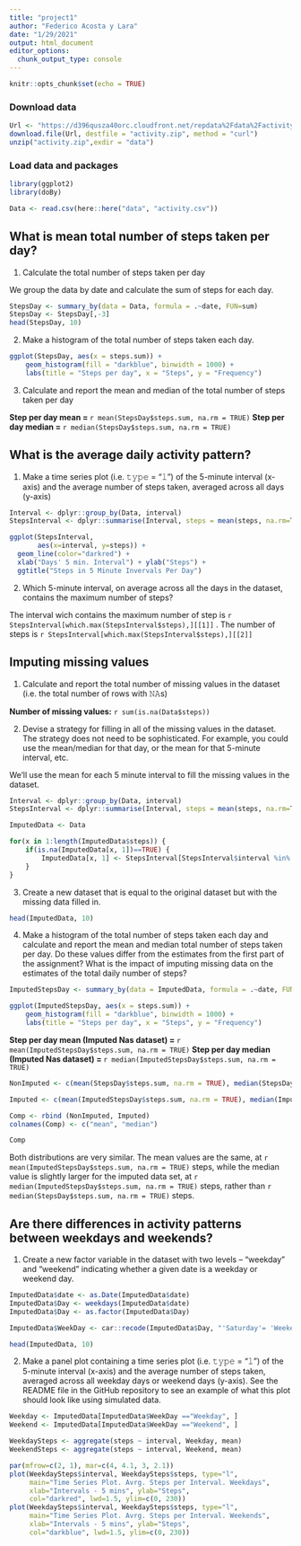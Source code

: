```yaml
---
title: "project1"
author: "Federico Acosta y Lara"
date: "1/29/2021"
output: html_document
editor_options: 
  chunk_output_type: console
---
```


```r
knitr::opts_chunk$set(echo = TRUE)
```

### Download data
```r
Url <- "https://d396qusza40orc.cloudfront.net/repdata%2Fdata%2Factivity.zip"
download.file(Url, destfile = "activity.zip", method = "curl")
unzip("activity.zip",exdir = "data")

```


### Load data and packages
```r
library(ggplot2)
library(doBy)

Data <- read.csv(here::here("data", "activity.csv"))

```


## What is mean total number of steps taken per day?

1. Calculate the total number of steps taken per day

We group the data by date and calculate the sum of steps for each day.
```r

StepsDay <- summary_by(data = Data, formula = .~date, FUN=sum)
StepsDay <- StepsDay[,-3]
head(StepsDay, 10)
```

2. Make a histogram of the total number of steps taken each day. 

```r
ggplot(StepsDay, aes(x = steps.sum)) +
    geom_histogram(fill = "darkblue", binwidth = 1000) +
    labs(title = "Steps per day", x = "Steps", y = "Frequency")
```

3. Calculate and report the mean and median of the total number of steps taken per day

**Step per day mean = ** `r mean(StepsDay$steps.sum, na.rm = TRUE)`
**Step per day median = ** `r median(StepsDay$steps.sum, na.rm = TRUE)`


## What is the average daily activity pattern?

1. Make a time series plot (i.e. 𝚝𝚢𝚙𝚎 = "𝚕") of the 5-minute interval (x-axis) and the average number of steps taken, averaged across all days (y-axis)

```r

Interval <- dplyr::group_by(Data, interval)
StepsInterval <- dplyr::summarise(Interval, steps = mean(steps, na.rm=T))

ggplot(StepsInterval, 
       aes(x=interval, y=steps)) +
  geom_line(color="darkred") +
  xlab("Days' 5 min. Interval") + ylab("Steps") +
  ggtitle("Steps in 5 Minute Invervals Per Day")
```

2. Which 5-minute interval, on average across all the days in the dataset, contains the maximum number of steps?

The interval wich contains the maximum number of step is `r StepsInterval[which.max(StepsInterval$steps),][[1]]` . The number of steps is `r StepsInterval[which.max(StepsInterval$steps),][[2]]`


## Imputing missing values

1. Calculate and report the total number of missing values in the dataset (i.e. the total number of rows with 𝙽𝙰s)

**Number of missing values:** `r sum(is.na(Data$steps))`


2. Devise a strategy for filling in all of the missing values in the dataset. The strategy does not need to be sophisticated. For example, you could use the mean/median for that day, or the mean for that 5-minute interval, etc.

We'll use the mean for each 5 minute interval to fill the missing values in the dataset.

```r

Interval <- dplyr::group_by(Data, interval)
StepsInterval <- dplyr::summarise(Interval, steps = mean(steps, na.rm=T))

ImputedData <- Data

for(x in 1:length(ImputedData$steps)) {
    if(is.na(ImputedData[x, 1])==TRUE) {
        ImputedData[x, 1] <- StepsInterval[StepsInterval$interval %in% ImputedData[x, 3], 2]
    }
}

```


3. Create a new dataset that is equal to the original dataset but with the missing data filled in.

```r
head(ImputedData, 10)
```


4. Make a histogram of the total number of steps taken each day and calculate and report the mean and median total number of steps taken per day. Do these values differ from the estimates from the first part of the assignment? What is the impact of imputing missing data on the estimates of the total daily number of steps?


```r
ImputedStepsDay <- summary_by(data = ImputedData, formula = .~date, FUN=sum)

ggplot(ImputedStepsDay, aes(x = steps.sum)) +
    geom_histogram(fill = "darkblue", binwidth = 1000) +
    labs(title = "Steps per day", x = "Steps", y = "Frequency")


```


**Step per day mean (Imputed Nas dataset) = ** `r mean(ImputedStepsDay$steps.sum, na.rm = TRUE)`
**Step per day median  (Imputed Nas dataset) = ** `r median(ImputedStepsDay$steps.sum, na.rm = TRUE)`


```r
NonImputed <- c(mean(StepsDay$steps.sum, na.rm = TRUE), median(StepsDay$steps.sum, na.rm = TRUE))

Imputed <- c(mean(ImputedStepsDay$steps.sum, na.rm = TRUE), median(ImputedStepsDay$steps.sum, na.rm = TRUE))

Comp <- rbind (NonImputed, Imputed)
colnames(Comp) <- c("mean", "median")

Comp
```

Both distributions are very similar. The mean values are the same, at  `r mean(ImputedStepsDay$steps.sum, na.rm = TRUE)` steps, while the median value is slightly larger for the imputed data set, at `r median(ImputedStepsDay$steps.sum, na.rm = TRUE)` steps, rather than `r median(StepsDay$steps.sum, na.rm = TRUE)` steps.

## Are there differences in activity patterns between weekdays and weekends?

1. Create a new factor variable in the dataset with two levels – “weekday” and “weekend” indicating whether a given date is a weekday or weekend day.


```r
ImputedData$date <- as.Date(ImputedData$date)
ImputedData$Day <- weekdays(ImputedData$date)
ImputedData$Day <- as.factor(ImputedData$Day)

ImputedData$WeekDay <- car::recode(ImputedData$Day, "'Saturday'= 'Weekend'; 'Sunday'= 'Weekend'; else = 'Weekday' ")

head(ImputedData, 10)
```

2. Make a panel plot containing a time series plot (i.e. 𝚝𝚢𝚙𝚎 = "𝚕") of the 5-minute interval (x-axis) and the average number of steps taken, averaged across all weekday days or weekend days (y-axis). See the README file in the GitHub repository to see an example of what this plot should look like using simulated data.

```r

Weekday <- ImputedData[ImputedData$WeekDay =="Weekday", ]
Weekend <- ImputedData[ImputedData$WeekDay =="Weekend", ]

WeekdaySteps <- aggregate(steps ~ interval, Weekday, mean)
WeekendSteps <- aggregate(steps ~ interval, Weekend, mean)

```


```r

par(mfrow=c(2, 1), mar=c(4, 4.1, 3, 2.1))
plot(WeekdaySteps$interval, WeekdaySteps$steps, type="l",
     main="Time Series Plot. Avrg. Steps per Interval. Weekdays",
     xlab="Intervals - 5 mins", ylab="Steps",
     col="darkred", lwd=1.5, ylim=c(0, 230))
plot(WeekdaySteps$interval, WeekdaySteps$steps, type="l",
     main="Time Series Plot. Avrg. Steps per Interval. Weekends",
     xlab="Intervals - 5 mins", ylab="Steps",
     col="darkblue", lwd=1.5, ylim=c(0, 230))

```

